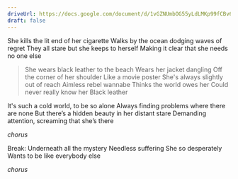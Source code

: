 ```yaml
---
driveUrl: https://docs.google.com/document/d/1vGZNUmbOG55yLdLMKp99fCBv6GzxQXENYJ-pHTY9k4s/edit?usp=share_link
draft: false
---
```


She kills the lit end of her cigarette
Walks by the ocean dodging waves of regret
They all stare but she keeps to herself
Making it clear that she needs no one else
  
> She wears black leather to the beach
  Wears her jacket dangling
  Off the corner of her shoulder 
  Like a movie poster
  She's always slightly out of reach
  Aimless rebel wannabe
  Thinks the world owes her
  Could never really know her
  Black leather

It's such a cold world, to be so alone
Always finding problems where there are none
But there’s a hidden beauty in her distant stare
Demanding attention, screaming that she’s there
  
_chorus_

Break:
Underneath all the mystery
Needless suffering
She so desperately
Wants to be like everybody else

_chorus_